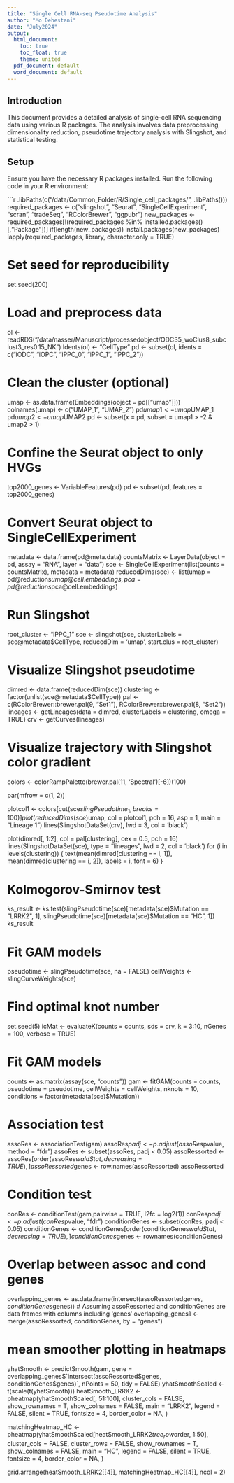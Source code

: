 ```yaml
---
title: "Single Cell RNA-seq Pseudotime Analysis"
author: "Mo Dehestani"
date: "July2024"
output:
  html_document:
    toc: true
    toc_float: true
    theme: united
  pdf_document: default
  word_document: default
---
```


## Introduction

This document provides a detailed analysis of single-cell RNA sequencing data using various R packages. The analysis involves data preprocessing, dimensionality reduction, pseudotime trajectory analysis with Slingshot, and statistical testing.

## Setup

Ensure you have the necessary R packages installed. Run the following code in your R environment:

```r
.libPaths(c("/data/Common_Folder/R/Single_cell_packages/", .libPaths()))
required_packages <- c("slingshot", "Seurat", "SingleCellExperiment", "scran", "tradeSeq", "RColorBrewer", "ggpubr")
new_packages <- required_packages[!(required_packages %in% installed.packages()[,"Package"])]
if(length(new_packages)) install.packages(new_packages)
lapply(required_packages, library, character.only = TRUE)



# Set seed for reproducibility
set.seed(200)

# Load and preprocess data
ol <- readRDS("/data/nasser/Manuscript/processedobject/ODC35_woClus8_subclust3_res0.15_NK")
Idents(ol) <- "CellType"
pd <- subset(ol, idents = c("iODC", "iOPC", "iPPC_0", "iPPC_1", "iPPC_2"))

# Clean the cluster (optional)
umap <- as.data.frame(Embeddings(object = pd[["umap"]]))
colnames(umap) <- c("UMAP_1", "UMAP_2")
pd$umap1 <- umap$UMAP_1
pd$umap2 <- umap$UMAP2
pd <- subset(x = pd, subset = umap1 > -2 & umap2 > 1)

# Confine the Seurat object to only HVGs
top2000_genes <- VariableFeatures(pd)
pd <- subset(pd, features = top2000_genes)



# Convert Seurat object to SingleCellExperiment
metadata <- data.frame(pd@meta.data)
countsMatrix <- LayerData(object = pd, assay = "RNA", layer = "data")
sce <- SingleCellExperiment(list(counts = countsMatrix), metadata = metadata)
reducedDims(sce) <- list(umap = pd@reductions$umap@cell.embeddings, 
                         pca = pd@reductions$pca@cell.embeddings)


# Run Slingshot
root_cluster <- "iPPC_1"
sce <- slingshot(sce, clusterLabels = sce@metadata$CellType, 
                 reducedDim = 'umap', start.clus = root_cluster)


# Visualize Slingshot pseudotime
dimred <- data.frame(reducedDim(sce))
clustering <- factor(unlist(sce@metadata$CellType))
pal <- c(RColorBrewer::brewer.pal(9, "Set1"), RColorBrewer::brewer.pal(8, "Set2"))
lineages <- getLineages(data = dimred, clusterLabels = clustering, omega = TRUE)
crv <- getCurves(lineages)

# Visualize trajectory with Slingshot color gradient
colors <- colorRampPalette(brewer.pal(11, 'Spectral')[-6])(100)

par(mfrow = c(1, 2))

plotcol1 <- colors[cut(sce$slingPseudotime_1, breaks = 100)]
plot(reducedDims(sce)$umap, col = plotcol1, pch = 16, asp = 1, main = "Lineage 1")
lines(SlingshotDataSet(crv), lwd = 3, col = 'black')

plot(dimred[, 1:2], col = pal[clustering], cex = 0.5, pch = 16)
lines(SlingshotDataSet(sce), type = "lineages", lwd = 2, col = 'black')
for (i in levels(clustering)) {
  text(mean(dimred[clustering == i, 1]), mean(dimred[clustering == i, 2]), 
       labels = i, font = 6)
}


# Kolmogorov-Smirnov test
ks_result <- ks.test(slingPseudotime(sce)[metadata(sce)$Mutation == "LRRK2", 1],
                     slingPseudotime(sce)[metadata(sce)$Mutation == "HC", 1])
ks_result


# Fit GAM models
pseudotime <- slingPseudotime(sce, na = FALSE)
cellWeights <- slingCurveWeights(sce)

# Find optimal knot number
set.seed(5)
icMat <- evaluateK(counts = counts, sds = crv, k = 3:10, 
                   nGenes = 100, verbose = TRUE)

# Fit GAM models
counts <- as.matrix(assay(sce, "counts"))
gam <- fitGAM(counts = counts, pseudotime = pseudotime, 
              cellWeights = cellWeights, nknots = 10,
              conditions = factor(metadata(sce)$Mutation))


# Association test
assoRes <- associationTest(gam)
assoRes$padj <- p.adjust(assoRes$pvalue, method = "fdr")
assoRes <- subset(assoRes, padj < 0.05)
assoRessorted <- assoRes[order(assoRes$waldStat, decreasing = TRUE), ]
assoRessorted$genes <- row.names(assoRessorted)
assoRessorted


# Condition test
conRes <- conditionTest(gam,pairwise = TRUE, l2fc = log2(1))
conRes$padj <- p.adjust(conRes$pvalue, "fdr")
conditionGenes <-  subset(conRes, padj < 0.05)
conditionGenes <- conditionGenes[order(conditionGenes$waldStat, decreasing = TRUE), ]
conditionGenes$genes <- rownames(conditionGenes)

 

# Overlap between assoc and cond genes 
overlapping_genes <-  as.data.frame(intersect(assoRessorted$genes, conditionGenes$genes)) 
# Assuming assoRessorted and conditionGenes are data frames with columns including 'genes'
overlapping_genes1 <- merge(assoRessorted, conditionGenes, by = "genes")

 
# mean smoother plotting in heatmaps
yhatSmooth <- predictSmooth(gam, gene = overlapping_genes$`intersect(assoRessorted$genes, conditionGenes$genes)`, nPoints = 50, tidy = FALSE)
yhatSmoothScaled <- t(scale(t(yhatSmooth)))
heatSmooth_LRRK2 <- pheatmap(yhatSmoothScaled[, 51:100],
                           cluster_cols = FALSE,
                           show_rownames = T, show_colnames = FALSE, main = "LRRK2", legend = FALSE,
                           silent = TRUE, fontsize = 4, border_color = NA,
)

matchingHeatmap_HC <- pheatmap(yhatSmoothScaled[heatSmooth_LRRK2$tree_row$order, 1:50],
                                 cluster_cols = FALSE, cluster_rows = FALSE,
                                 show_rownames = T, show_colnames = FALSE, main = "HC",
                                 legend = FALSE, silent = TRUE, fontsize = 4, border_color = NA,
)

grid.arrange(heatSmooth_LRRK2[[4]], matchingHeatmap_HC[[4]], ncol = 2)














